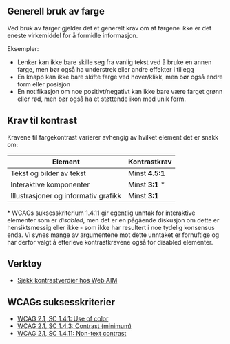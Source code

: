 
## Generell bruk av farge

Ved bruk av farger gjelder det et generelt krav om at fargene ikke er det eneste virkemiddel for å
formidle informasjon.

<Panel className="panel--grey">
    <Undertittel>Eksempler:</Undertittel>
    <ul>
        <li>Lenker kan ikke bare skille seg fra vanlig tekst ved å bruke en annen farge, men bør også ha understrek eller andre effekter i tillegg</li>
        <li>En knapp kan ikke bare skifte farge ved hover/klikk, men bør også endre form eller posisjon</li>
        <li>En notifikasjon om noe positivt/negativt kan ikke bare være farget grønn eller rød, men bør også ha et støttende ikon med unik form.</li>
    </ul>
</Panel>

## Krav til kontrast

Kravene til fargekontrast varierer avhengig av hvilket element det er snakk om:

<table className="tabell" id="color-accessibility__contrast-table">
    <thead>
        <tr>
            <th>Element</th>
            <th className="align-right">Kontrast&shy;krav</th>
        </tr>
    </thead>
    <tbody> 
        <tr>
            <td>
                <div className="table-element-type">
                    <i id="color-accessibility__typo-icon"><TypoIcon/></i>
                    Tekst og bilder av tekst
                </div>
            </td>
            <td className="align-right">
                Minst <strong>4.5:1</strong>
            </td>
        </tr>
        <tr>
            <td>
                <div className="table-element-type">
                    <i id="color-accessibility__button-icon"><ButtonIcon/></i>
                    Interaktive komponenter
                </div>
            </td>
            <td className="align-right">Minst <strong>3:1</strong> *</td>
        </tr>
        <tr>
            <td>
                <div className="table-element-type">
                    <i id="color-accessibility__graphics-icon"><VeilederIcon/></i>
                    Illustrasjoner og informativ grafikk
                </div>
            </td>
            <td className="align-right">Minst <strong>3:1</strong></td>
        </tr>
    </tbody>
</table>

<Alertstripe type="info">
    * <Lenke href="https://www.w3.org/TR/WCAG21/#non-text-contrast">WCAGs suksesskriterium 1.4.11</Lenke> gir egentlig unntak 
    for interaktive elementer som er <i>disabled</i>, men det er
    en <Lenke href="https://github.com/w3c/wcag21/issues/805">pågående diskusjon</Lenke> om dette er hensiktsmessig eller
    ikke - som ikke har resultert i noe tydelig konsensus enda. Vi synes mange av argumentene mot dette unntaket er 
    fornuftige og har derfor valgt å etterleve kontrastkravene også for disabled elementer.
</Alertstripe>

## Verktøy

* [Sjekk kontrastverdier hos Web AIM](https://webaim.org/resources/contrastchecker/)

## WCAGs suksesskriterier

* [WCAG 2.1, SC 1.4.1: Use of color](https://www.w3.org/TR/WCAG21/#use-of-color)
* [WCAG 2.1, SC 1.4.3: Contrast (minimum)](https://www.w3.org/TR/WCAG21/#contrast-minimum)
* [WCAG 2.1, SC 1.4.11: Non-text contrast](https://www.w3.org/TR/WCAG21/#non-text-contrast)